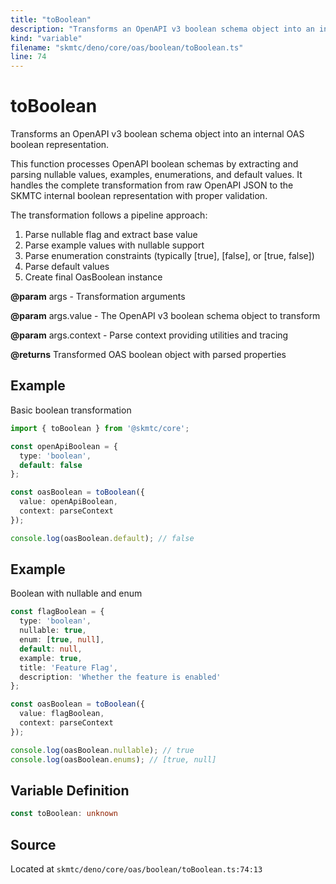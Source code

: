 ```yaml
---
title: "toBoolean"
description: "Transforms an OpenAPI v3 boolean schema object into an internal OAS boolean representation."
kind: "variable"
filename: "skmtc/deno/core/oas/boolean/toBoolean.ts"
line: 74
---
```


# toBoolean

Transforms an OpenAPI v3 boolean schema object into an internal OAS boolean representation.

This function processes OpenAPI boolean schemas by extracting and parsing nullable values,
examples, enumerations, and default values. It handles the complete transformation from
raw OpenAPI JSON to the SKMTC internal boolean representation with proper validation.

The transformation follows a pipeline approach:
1. Parse nullable flag and extract base value
2. Parse example values with nullable support
3. Parse enumeration constraints (typically [true], [false], or [true, false])
4. Parse default values
5. Create final OasBoolean instance


**@param** args - Transformation arguments

**@param** args.value - The OpenAPI v3 boolean schema object to transform

**@param** args.context - Parse context providing utilities and tracing

**@returns** Transformed OAS boolean object with parsed properties


## Example

Basic boolean transformation
```typescript
import { toBoolean } from '@skmtc/core';

const openApiBoolean = {
  type: 'boolean',
  default: false
};

const oasBoolean = toBoolean({
  value: openApiBoolean,
  context: parseContext
});

console.log(oasBoolean.default); // false
```


## Example

Boolean with nullable and enum
```typescript
const flagBoolean = {
  type: 'boolean',
  nullable: true,
  enum: [true, null],
  default: null,
  example: true,
  title: 'Feature Flag',
  description: 'Whether the feature is enabled'
};

const oasBoolean = toBoolean({
  value: flagBoolean,
  context: parseContext
});

console.log(oasBoolean.nullable); // true
console.log(oasBoolean.enums); // [true, null]
```

## Variable Definition

```typescript
const toBoolean: unknown
```

## Source

Located at `skmtc/deno/core/oas/boolean/toBoolean.ts:74:13`
